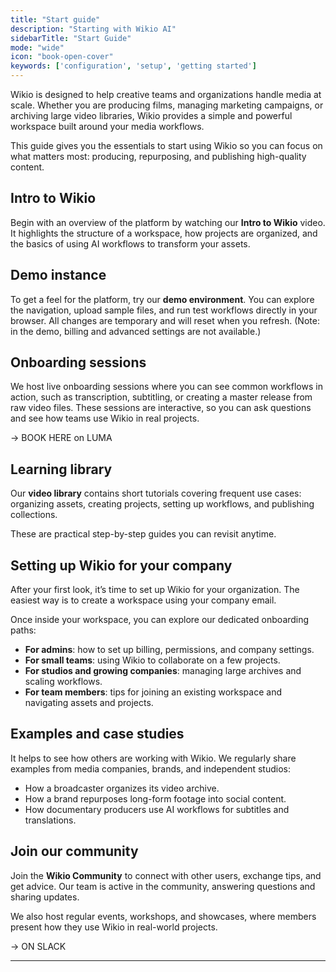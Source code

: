 ```yaml
---
title: "Start guide"
description: "Starting with Wikio AI"
sidebarTitle: "Start Guide"
mode: "wide"
icon: "book-open-cover"
keywords: ['configuration', 'setup', 'getting started']
---
```


Wikio is designed to help creative teams and organizations handle media at scale. Whether you are producing films, managing marketing campaigns, or archiving large video libraries, Wikio provides a simple and powerful workspace built around your media workflows.

This guide gives you the essentials to start using Wikio so you can focus on what matters most: producing, repurposing, and publishing high-quality content.

## Intro to Wikio

Begin with an overview of the platform by watching our **Intro to Wikio** video. It highlights the structure of a workspace, how projects are organized, and the basics of using AI workflows to transform your assets.

## Demo instance

To get a feel for the platform, try our **demo environment**. You can explore the navigation, upload sample files, and run test workflows directly in your browser. All changes are temporary and will reset when you refresh. (Note: in the demo, billing and advanced settings are not available.)

## Onboarding sessions

We host live onboarding sessions where you can see common workflows in action, such as transcription, subtitling, or creating a master release from raw video files. These sessions are interactive, so you can ask questions and see how teams use Wikio in real projects.

-\> BOOK HERE on LUMA

## Learning library

Our **video library** contains short tutorials covering frequent use cases: organizing assets, creating projects, setting up workflows, and publishing collections. 

These are practical step-by-step guides you can revisit anytime.

## Setting up Wikio for your company

After your first look, it’s time to set up Wikio for your organization. The easiest way is to create a workspace using your company email.

Once inside your workspace, you can explore our dedicated onboarding paths:

- **For admins**: how to set up billing, permissions, and company settings.
- **For small teams**: using Wikio to collaborate on a few projects.
- **For studios and growing companies**: managing large archives and scaling workflows.
- **For team members**: tips for joining an existing workspace and navigating assets and projects.

## Examples and case studies

It helps to see how others are working with Wikio. We regularly share examples from media companies, brands, and independent studios:

- How a broadcaster organizes its video archive.
- How a brand repurposes long-form footage into social content.
- How documentary producers use AI workflows for subtitles and translations.

## Join our community

Join the **Wikio Community** to connect with other users, exchange tips, and get advice. Our team is active in the community, answering questions and sharing updates.

We also host regular events, workshops, and showcases, where members present how they use Wikio in real-world projects.

-\> ON SLACK 

---